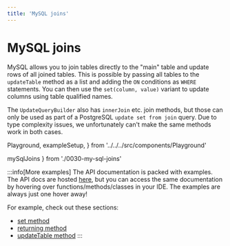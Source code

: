 ```yaml
---
title: 'MySQL joins'
---
```


# MySQL joins

MySQL allows you to join tables directly to the "main" table and update
rows of all joined tables. This is possible by passing all tables to the
`updateTable` method as a list and adding the `ON` conditions as `WHERE`
statements. You can then use the `set(column, value)` variant to update
columns using table qualified names.

The `UpdateQueryBuilder` also has `innerJoin` etc. join methods, but those
can only be used as part of a PostgreSQL `update set from join` query.
Due to type complexity issues, we unfortunately can't make the same
methods work in both cases.

  Playground,
  exampleSetup,
} from '../../../src/components/Playground'

  mySqlJoins
} from './0030-my-sql-joins'

<div style={{ marginBottom: '1em' }}>
  <Playground code={mySqlJoins} setupCode={exampleSetup} />
</div>

:::info[More examples]
The API documentation is packed with examples. The API docs are hosted [here](https://kysely-org.github.io/kysely-apidoc/),
but you can access the same documentation by hovering over functions/methods/classes in your IDE. The examples are always
just one hover away!

For example, check out these sections:
 - [set method](https://kysely-org.github.io/kysely-apidoc/classes/UpdateQueryBuilder.html#set)
 - [returning method](https://kysely-org.github.io/kysely-apidoc/classes/UpdateQueryBuilder.html#returning)
 - [updateTable method](https://kysely-org.github.io/kysely-apidoc/classes/Kysely.html#updateTable)
:::
